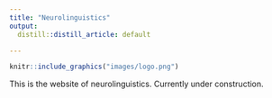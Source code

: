 ```yaml
---
title: "Neurolinguistics"
output: 
  distill::distill_article: default

---
```

 
::: floatting
```r
knitr::include_graphics("images/logo.png")
```
 

This is the website of neurolinguistics. Currently under construction. 
 
:::